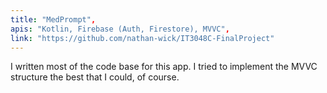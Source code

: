 ```yaml
---
title: "MedPrompt",
apis: "Kotlin, Firebase (Auth, Firestore), MVVC",
link: "https://github.com/nathan-wick/IT3048C-FinalProject"
---
```


I written most of the code base for this app. I tried to implement the MVVC structure the best that I could, of course.